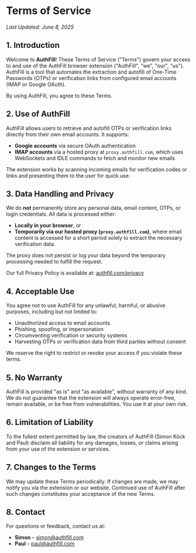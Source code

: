 # Terms of Service

_Last Updated: June 8, 2025_

## 1. Introduction

Welcome to **AuthFill**! These Terms of Service ("Terms") govern your access to and use of the AuthFill browser extension ("AuthFill", "we", "our", "us"). AuthFill is a tool that automates the extraction and autofill of One-Time Passwords (OTPs) or verification links from configured email accounts (IMAP or Google OAuth).

By using AuthFill, you agree to these Terms.

## 2. Use of AuthFill

AuthFill allows users to retrieve and autofill OTPs or verification links directly from their own email accounts. It supports:

- **Google accounts** via secure OAuth authentication
- **IMAP accounts** via a hosted proxy at `proxy.authfill.com`, which uses WebSockets and IDLE commands to fetch and monitor new emails

The extension works by scanning incoming emails for verification codes or links and presenting them to the user for quick use.

## 3. Data Handling and Privacy

We do **not** permanently store any personal data, email content, OTPs, or login credentials. All data is processed either:

- **Locally in your browser**, or
- **Temporarily via our hosted proxy (`proxy.authfill.com`)**, where email content is accessed for a short period solely to extract the necessary verification data.

The proxy does not persist or log your data beyond the temporary processing needed to fulfill the request.

Our full Privacy Policy is available at: [authfill.com/privacy](https://authfill.com/privacy)

## 4. Acceptable Use

You agree not to use AuthFill for any unlawful, harmful, or abusive purposes, including but not limited to:

- Unauthorized access to email accounts
- Phishing, spoofing, or impersonation
- Circumventing verification or security systems
- Harvesting OTPs or verification data from third parties without consent

We reserve the right to restrict or revoke your access if you violate these terms.

## 5. No Warranty

AuthFill is provided "as is" and "as available", without warranty of any kind. We do not guarantee that the extension will always operate error-free, remain available, or be free from vulnerabilities. You use it at your own risk.

## 6. Limitation of Liability

To the fullest extent permitted by law, the creators of AuthFill (Simon Köck and Paul) disclaim all liability for any damages, losses, or claims arising from your use of the extension or services.

## 7. Changes to the Terms

We may update these Terms periodically. If changes are made, we may notify you via the extension or our website. Continued use of AuthFill after such changes constitutes your acceptance of the new Terms.

## 8. Contact

For questions or feedback, contact us at:

- **Simon** – simon@authfill.com
- **Paul** – paul@authfill.com
